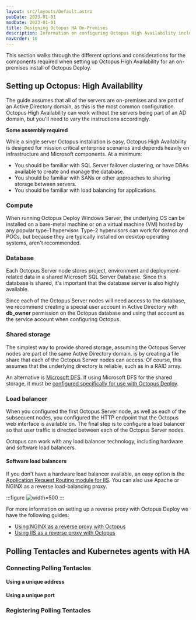 ```yaml
---
layout: src/layouts/Default.astro
pubDate: 2023-01-01
modDate: 2023-01-01
title: Designing Octopus HA On-Premises
description: Information on configuring Octopus High Availability including database and shared storage set up for on-premises servers.
navOrder: 10
---
```


This section walks through the different options and considerations for the components required when setting up Octopus High Availability for an on-premises install of Octopus Deploy.

## Setting up Octopus: High Availability

The guide assumes that all of the servers are on-premises and are part of an Active Directory domain, as this is the most common configuration. Octopus High Availability can work without the servers being part of an AD domain, but you'll need to vary the instructions accordingly.

**Some assembly required**

While a single server Octopus installation is easy, Octopus High Availability is designed for mission critical enterprise scenarios and depends heavily on infrastructure and Microsoft components. At a minimum:

- You should be familiar with SQL Server failover clustering, or have DBAs available to create and manage the database.
- You should be familiar with SANs or other approaches to sharing storage between servers.
- You should be familiar with load balancing for applications.

### Compute

When running Octopus Deploy Windows Server, the underlying OS  can be installed on a bare-metal machine or on a virtual machine (VM) hosted by any popular type-1 hypervisor.  Type-2 hypervisors can work for demos and POCs, but because they are typically installed on desktop operating systems, aren't recommended.

<HighAvailabilityComputeRecommendations />

<OctopusInstanceMixedOSWarning />

### Database

Each Octopus Server node stores project, environment and deployment-related data in a shared Microsoft SQL Server Database. Since this database is shared, it's important that the database server is also highly available.

<HighAvailabilityDatabaseRecommendations />

<HighAvailabilityDatabaseLogShippingMirroringNote />

Since each of the Octopus Server nodes will need access to the database, we recommend creating a special user account in Active Directory with **db\_owner** permission on the Octopus database and using that account as the service account when configuring Octopus.

### Shared storage

<HighAvailabilitySharedStorageOverview />

The simplest way to provide shared storage, assuming the Octopus Server nodes are part of the same Active Directory domain, is by creating a file share that each of the Octopus Server nodes can access. Of course, this assumes that the underlying directory is reliable, such as in a RAID array.

An alternative is [Microsoft DFS](https://en.wikipedia.org/wiki/Distributed_File_System_(Microsoft)). If using Microsoft DFS for the shared storage, it must be [configured specifically for use with Octopus Deploy](/docs/getting-started/best-practices/configuring-microsoft-dfs-with-octopus-server).


### Load balancer

When you configured the first Octopus Server node, as well as each of the subsequent nodes, you configured the HTTP endpoint that the Octopus web interface is available on. The final step is to configure a load balancer so that user traffic is directed between each of the Octopus Server nodes.

Octopus can work with any load balancer technology, including hardware and software load balancers.

<LoadBalancerEndpointInfo />

#### Software load balancers

If you don't have a hardware load balancer available, an easy option is the [Application Request Routing module for IIS](http://www.iis.net/downloads/microsoft/application-request-routing). You can also use Apache or NGINX as a reverse load-balancing proxy. 

:::figure
![](/docs/administration/high-availability/design/images/create-server-farm.png "width=500")
:::

For more information on setting up a reverse proxy with Octopus Deploy we have the following guides:
- [Using NGINX as a reverse proxy with Octopus](/docs/security/exposing-octopus/use-nginx-as-reverse-proxy)
- [Using IIS as a reverse proxy with Octopus](/docs/security/exposing-octopus/use-iis-as-reverse-proxy)

## Polling Tentacles and Kubernetes agents with HA

<PollingTentaclesAndHA />

### Connecting Polling Tentacles

<PollingTentaclesAndHAConnecting />

#### Using a unique address

<PollingTentaclesConnectionSamePort />

#### Using a unique port

<PollingTentaclesConnectionDifferentPort />

### Registering Polling Tentacles

<PollingTentaclesAndHARegistering />